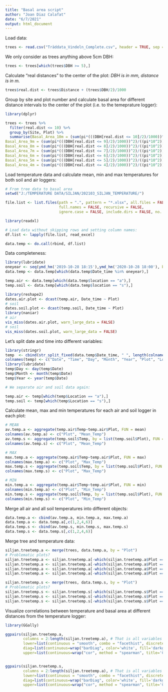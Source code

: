 ```yaml
---
title: "Basal area script"
author: "Joan Diaz Calafat"
date: "6/7/2021"
output: html_document
---
```


Load data:

```r
trees <- read.csv("Träddata_Vindeln_Complete.csv", header = TRUE, sep = ";", dec = ",")
```

We only consider as trees anything above 5cm DBH:

```r
trees <- trees[which(trees$DBH >= 5),]
```

Calculate "real distances" to the center of the plot:
_DBH is in mm, distance is in m._
```r
trees$real.dist <- trees$Distance + (trees$DBH/2)/1000
```

Group by site and plot number and calculate basal area for different distance intervals to the center of the plot (i.e. to the temeprature logger):

```r
library(dplyr)

trees <- trees %>%
  filter(real.dist <= 10) %>%
  group_by(Site, Plot) %>%
  summarise(Basal_Area_10m = (sum(pi*(((DBH[real.dist <= 10]/2)/1000))^2)/((pi*10^2))*10000),
Basal_Area_9m = (sum(pi*(((DBH[real.dist <= 9]/2)/1000))^2)/((pi*10^2))*10000),
Basal_Area_8m = (sum(pi*(((DBH[real.dist <= 8]/2)/1000))^2)/((pi*10^2))*10000),
Basal_Area_7m = (sum(pi*(((DBH[real.dist <= 7]/2)/1000))^2)/((pi*10^2))*10000),
Basal_Area_6m = (sum(pi*(((DBH[real.dist <= 6]/2)/1000))^2)/((pi*10^2))*10000),
Basal_Area_5m = (sum(pi*(((DBH[real.dist <= 5]/2)/1000))^2)/((pi*10^2))*10000),
Basal_Area_4m = (sum(pi*(((DBH[real.dist <= 4]/2)/1000))^2)/((pi*10^2))*10000))
```

Load temperature data and calculate mean, min and max temperatures for both soil and air loggers:

```r
# From tree data to basal area
setwd("J:/TEMPERATURE DATA/SILJAN/202103_SILJAN_TEMPERATURE/")

file.list <- list.files(path = ".", pattern = "*.xlsx", all.files = FALSE,
                        full.names = FALSE, recursive = FALSE,
                        ignore.case = FALSE, include.dirs = FALSE, no.. = FALSE)

library(readxl)

# Load data without skipping rows and setting column names:
df.list <- lapply(file.list, read_excel)

data.temp <- do.call(rbind, df.list)
```

Data completeness:

```r
library(lubridate)
oneyear <- seq(ymd_hm('2019-10-28 18:15'),ymd_hm('2020-10-28 18:00'), by = '15 mins')
data.temp <- data.temp[which(data.temp$Date_time %in% oneyear),]

temp.air <- data.temp[which(data.temp$location == "a"),]
temp.soil <- data.temp[which(data.temp$location == "s"),]

library(reshape2)
dates.air.plot <- dcast(temp.air, Date_time ~ Plot)
# soil
dates.soil.plot <- dcast(temp.soil, Date_time ~ Plot)
library(naniar)
# air
vis_miss(dates.air.plot, warn_large_data = FALSE)
# soil
vis_miss(dates.soil.plot, warn_large_data = FALSE)
```

Let's split date and time into different variables:

```r
library(stringr)
temp  <- cbind(str_split_fixed(data.temp$Date_time, " ", length(colnames(data.temp)) +1), data.temp[,-3])
colnames(temp) <- c("Date", "Time", "Day", "Month", "Year", "Plot", "Location", "Temp")
library(lubridate)
temp$Day <- day(temp$Date)
temp$Month <- month(temp$Date)
temp$Year <- year(temp$Date)

# We separate air and soil data again:

temp.air <- temp[which(temp$Location == "a"),]
temp.soil <- temp[which(temp$Location == "s"),]
```

Calculate mean, max and min temperatures for each air and soil logger in each plot:

```r
# MEAN
av.temp.a <- aggregate(temp.air$Temp~temp.air$Plot, FUN = mean)
colnames(av.temp.a) <- c("Plot", "Mean_Temp")
av.temp.s <- aggregate(temp.soil$Temp, by = list(temp.soil$Plot), FUN = mean)
colnames(av.temp.s) <- c("Plot", "Mean_Temp")

# MAX
max.temp.a <- aggregate(temp.air$Temp~temp.air$Plot, FUN = max)
colnames(max.temp.a) <- c("Plot", "Max_Temp")
max.temp.s <- aggregate(temp.soil$Temp, by = list(temp.soil$Plot), FUN = max)
colnames(max.temp.s) <- c("Plot", "Max_Temp")

# MIN
min.temp.a <- aggregate(temp.air$Temp~temp.air$Plot, FUN = min)
colnames(min.temp.a) <- c("Plot", "Min_Temp")
min.temp.s <- aggregate(temp.soil$Temp, by = list(temp.soil$Plot), FUN = min)
colnames(min.temp.s) <- c("Plot", "Min_Temp")
```

Merge all air and all soil temperatures into different objects:

```r
data.temp.a <- cbind(av.temp.a, min.temp.a, max.temp.a)
data.temp.a <- data.temp.a[,c(1,2,4,6)]
data.temp.s <- cbind(av.temp.s, min.temp.s, max.temp.s)
data.temp.s <- data.temp.s[,c(1,2,4,6)]
```

Merge tree and temperature data:

```r
siljan.treetemp.a <- merge(trees, data.temp.a, by = "Plot")
# Problematic plots?
siljan.treetemp.a <- siljan.treetemp.a[-which(siljan.treetemp.a$Plot == 12),] 
siljan.treetemp.a <- siljan.treetemp.a[-which(siljan.treetemp.a$Plot == 14),] 
siljan.treetemp.a <- siljan.treetemp.a[-which(siljan.treetemp.a$Plot == 21),] 
siljan.treetemp.a <- siljan.treetemp.a[-which(siljan.treetemp.a$Plot == 30),] 

siljan.treetemp.s <- merge(trees, data.temp.s, by = "Plot")
# Problematic plots?
siljan.treetemp.s <- siljan.treetemp.s[-which(siljan.treetemp.s$Plot == 2),] 
siljan.treetemp.s <- siljan.treetemp.s[-which(siljan.treetemp.s$Plot == 13),] 
siljan.treetemp.s <- siljan.treetemp.s[-which(siljan.treetemp.s$Plot == 33),] 
```

Visualize correlations between temperature and basal area at different distances from the temperature logger:

```r
library(GGally)

ggpairs(siljan.treetemp.a,
        columns = 2:length(siljan.treetemp.a), # That is all variables (=columns) except the first one, but depends on your dataset
        lower=list(continuous = "smooth", combo = "facethist", discrete = "facetbar", na = "na"),
        diag=list(continuous=wrap("barDiag", color='white', fill='darkgreen')),
        upper=list(continuous=wrap("cor", method = "spearman", title='Corr', stars=T)))


ggpairs(siljan.treetemp.s,
        columns = 2:length(siljan.treetemp.a), # That is all variables (=columns) except the first one, but depends on your dataset
        lower=list(continuous = "smooth", combo = "facethist", discrete = "facetbar", na = "na"),
        diag=list(continuous=wrap("barDiag", color='white', fill='darkgreen')),
        upper=list(continuous=wrap("cor", method = "spearman", title='Corr', stars=T)))

```

